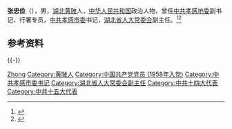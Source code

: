 '''张忠俭'''（{{bd|1938年|9月23日|2022年|2月4日|catIdx=Zhang张}}），男，[[湖北|湖北]][[黄陂区|黄陂]]人，[[中华人民共和国|中华人民共和国]]政治人物，曾任[[中共孝感地委|中共孝感地委]]副书记、行署专员，[[中共孝感市委|中共孝感市委]]书记，[[湖北省人大常委会|湖北省人大常委会]]副主任。<ref>{{Cite book|title=中华人民共和国职官志|author=何虎生, 李耀东, 向常福主编|publisher=中国社会出版社|year=2003|isbn=9787800883934|location=北京|pages=}}</ref><ref>{{Cite web|title=二、人物录|url=http://www.xgszsjk.org.cn/read-2454.html|accessdate=2020-07-22|work=孝感史志数据库|archiveurl=https://web.archive.org/web/20190131070725/http://www.xgszsjk.org.cn/read-2454.html|archivedate=2019-01-31}}</ref>

== 参考资料 ==
{{reflist}}

{{-}}
{{start box}}
{{s-ppo|cpc}}
{{s-new}}
{{s-title|[[中国共产党孝感市委员会|中国共产党孝感市委员会]]书记|1993年6月－1998年2月}}
{{s-after|[[张昌尔|张昌尔]]}}
{{end box}}

{{中国人物小作品}}

{{Authority control}}
{{DEFAULTSORT:Zhang张}}
[[Category:张姓|Zhong]]
[[Category:黄陂人|Category:黄陂人]]
[[Category:中国共产党党员_(1958年入党)|Category:中国共产党党员 (1958年入党)]]
[[Category:中共孝感市委书记|Category:中共孝感市委书记]]
[[Category:湖北省人大常委会副主任|Category:湖北省人大常委会副主任]]
[[Category:中共十四大代表|Category:中共十四大代表]]
[[Category:中共十五大代表|Category:中共十五大代表]]